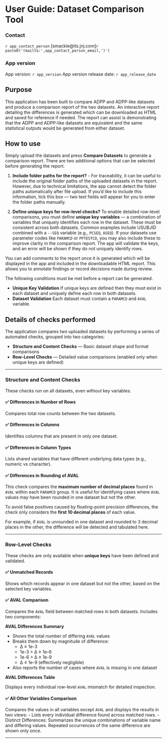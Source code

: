 
<!-- ### Contact -->

<!-- `r app_contact_person` [smackie@its.jnj.com]`r paste0('(mailto:',app_contact_person_email,')')` -->

<!-- ### App version  -->

<!-- App version: `r app_version` -->
<!-- App version release date: `r app_release_date` -->

<!-- ### Objectives of why the App was built and what it does -->

<!-- ### Who the target users of the app are?  -->

<!-- ### What the key inputs/outputs of the app are? -->

<!-- ### An Acknowledgments Section -->

<!-- ### Confidentiality Statement -->



# User Guide: Dataset Comparison Tool

### Contact

`r app_contact_person` [smackie@its.jnj.com]`r paste0('(mailto:',app_contact_person_email,')')`

### App version

App version: `r app_version`
App version release date: `r app_release_date`

## Purpose

This application has been built to compare ADPP and ADPP-like datasets and produce a comparison report of the two datasets. An interactive report detailing the differences is generated which can be downloaded as HTML and saved for reference if needed. The report can assist is demonstrating that the ADPP and ADPP-like datasets are equivalent and the same statistical outputs would be generated from either dataset.

## How to use

Simply upload the datasets and press **Compare Datasets** to generate a comparison report. There are two additional options that can be selected before generating the report.

1. **Include folder paths for the report?** - For traceability, it can be useful to include the original folder paths of the uploaded datasets in the report. However, due to technical limitations, the app cannot detect the folder paths automatically after file upload. If you’d like to include this information, tick this box — two text fields will appear for you to enter the folder paths manually.

2. **Define unique keys for row-level checks?** To enable detailed row-level comparisons, you must define **unique key variables** — a combination of variables that uniquely identifies each row in the dataset. These must be consistent across both datasets. Common examples include USUBJID combined with a `--SEQ` variable (e.g., `PCSEQ`, `ASEQ`). If your datasets use parameter codes like `PARAMCD` or `PPTESTCD`, you may also include these to improve clarity in the comparison report. The app will validate the keys, and an error will be shown if they do not uniquely identify rows.

You can add comments to the report once it is generated which will be displayed in the app and included in the downloadable HTML report. This allows you to annotate findings or record decisions made during review.

The following conditions must be met before a report can be generated.

* **Unique Key Validation** If unique keys are defined then they must exist in each dataset and uniquely define each row in both datasets.
* **Dataset Validation** Each dataset must contain a `PARAMCD` and `AVAL` variable.

## Details of checks performed

The application compares two uploaded datasets by performing a series of automated checks, grouped into two categories:

- **Structure and Content Checks** — Basic dataset shape and format comparisons  
- **Row-Level Checks** — Detailed value comparisons (enabled only when unique keys are defined)

---

### Structure and Content Checks

These checks run on all datasets, even without key variables.

#### ✅ Differences in Number of Rows

Compares total row counts between the two datasets.

#### ✅ Differences in Columns

Identifies columns that are present in only one dataset.

#### ✅ Differences in Column Types

Lists shared variables that have different underlying data types (e.g., numeric vs character).

#### ✅ Differences in Rounding of AVAL

This check compares the **maximum number of decimal places** found in `AVAL` within each `PARAMCD` group. It is useful for identifying cases where `AVAL` values may have been rounded in one dataset but not the other.

To avoid false positives caused by floating-point precision differences, the check only considers the **first 10 decimal places** of each value.

For example, if `AVAL` is unrounded in one dataset and rounded to 3 decimal places in the other, the difference will be detected and tabulated here.

---

### Row-Level Checks

These checks are only available when **unique keys** have been defined and validated.

#### ✅ Unmatched Records

Shows which records appear in one dataset but not the other, based on the selected key variables.

#### ✅ AVAL Comparison

Compares the `AVAL` field between matched rows in both datasets. Includes two components:

**AVAL Differences Summary**

- Shows the total number of differing `AVAL` values
- Breaks them down by magnitude of difference:
  - ∆ ≥ 1e-3
  - 1e-3 > ∆ ≥ 1e-6
  - 1e-6 > ∆ ≥ 1e-9
  - ∆ ≤ 1e-9 (effectively negligible)
- Also reports the number of cases where `AVAL` is missing in one dataset

**AVAL Differences Table**

Displays every individual row-level `AVAL` mismatch for detailed inspection.

#### ✅ All Other Variables Comparison

Compares the values in all variables except `AVAL` and displays the results in two views:
- Lists every individual difference found across matched rows.
- Distinct Differences: Summarizes the unique combinations of variable name and differing values. Repeated occurrences of the same difference are shown only once.

---
